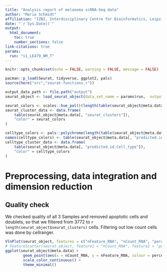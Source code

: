 ```yaml
---
title: "Analysis report of melanoma scRNA-Seq data"
author: "Maria Schmidt"
affiliation: "IZBI, Interdisciplinary Centre for Bioinformatics, Leipzig University, Germany"
date: "`r Sys.Date()`"
output: 
  html_document:
    toc: true
    number_sections: false
link-citations: true
params:
  run: "s1_LE479_NM_T"
---
```


```r
knitr::opts_chunk$set(echo = FALSE, warning = FALSE, message = FALSE)
```

```r
pacman::p_load(Seurat, tidyverse, ggplot2, pals)
source(here("src","seurat-functions.r"))

output_data_path <- file.path("output")
seurat_object <- load_seurat_object(data_set_name = params$run,  output_data_path = output_data_path)

seurat_colors <- scales::hue_pal()(length(table(seurat_object@meta.data[, "seurat_clusters"])))
seurat_cluster_data <- data.frame(
    table(seurat_object@meta.data[, "seurat_clusters"]),
    "color" = seurat_colors
)

celltype_colors <- pals::polychrome(length(table(seurat_object@meta.data[, "predicted.id.Cell_type"])))
names(celltype_colors) <- table(seurat_object@meta.data[, "predicted.id.Cell_type"]) %>% names()
celltype_cluster_data <- data.frame(
    table(seurat_object@meta.data[, "predicted.id.Cell_type"]),
    "color" = celltype_colors
)

```


# Preprocessing, data integration and dimension reduction

## Quality check

We checked quality of all 3 Samples and removed apoptotic cells and doublets, so that we filtered from 3772 to `r length(seurat_object$seurat_clusters)` cells. Filtering out low count cells was done by cellranger.

```r
VlnPlot(seurat_object, features = c("nFeature_RNA", "nCount_RNA", "percent.mt"), group.by = "predicted.id.Cell_type", cols = celltype_colors)
# FeatureScatter(seurat_object, feature1 = "nCount_RNA", feature2 = "percent.mt", group.by = "predicted.id.Cell_type")
ggplot(seurat_object@meta.data) +
        geom_point(aes(x = nCount_RNA, y = nFeature_RNA, colour = percent.mt)) +
        scale_color_continuous() +
        theme_minimal()

```